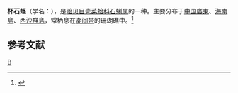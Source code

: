{{Speciesbox 
| taxon = Lithophaga calyculatus
| authority = Carpenter, 1856
}}
'''杯石蛏'''（学名：''{{lang|la|Lithophaga calyculatus}}''），是[[贻贝目|贻贝目]][[壳菜蛤科|壳菜蛤科]][[石蜊属|石蜊属]]的一种。主要分布于[[中国|中国]][[廣東|廣東]]、[[海南島|海南島]]、[[西沙群島|西沙群島]]，常栖息在[[潮间带|潮间带]]的珊瑚礁中。<ref>{{cite web|url=http://shell.sinica.edu.tw/chinese/shellbase_detail.php?science_no=3640|title=国际贝库：杯石蛏|publisher=台湾贝类资料库|accessdate=2009-08-11|archive-date=2016-03-04|archive-url=https://web.archive.org/web/20160304114212/http://shell.sinica.edu.tw/chinese/shellbase_detail.php?science_no=3640|dead-url=no}}</ref>

== 参考文献 ==
{{reflist}}
{{Taxonbar}}

[[Category:石蜊属|B]]